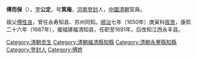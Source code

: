{{expand|time=2016-10-09T09:15:47+00:00}}
{{unreferenced|time=2016-10-09T09:15:47+00:00}}
'''傅而保'''（{{bd|1633年||18世纪|?|catIdx=F傅}}），[[表字|字]]'''公定'''，号'''箕庵'''，[[河南|河南]][[登封县|登封]]人，[[中國|中國]][[清朝|清朝]]官員。

祖父[[傅性良|傅性良]]，曾任永寿知县、苏州同知。[[顺治|顺治]]七年（1650年）庚寅科[[拔贡|拔贡]]，康熙二十六年（1687年），擢福建福清知县，任职至1691年。后改知江西永丰县。

{{清朝官员小作品}}
[[Category:清朝贡生|Category:清朝贡生]]
[[Category:清朝福清縣知縣|Category:清朝福清縣知縣]]
[[Category:清朝永豐縣知縣|Category:清朝永豐縣知縣]]
[[Category:登封人|Category:登封人]]
[[Category:傅姓|Category:傅姓]]